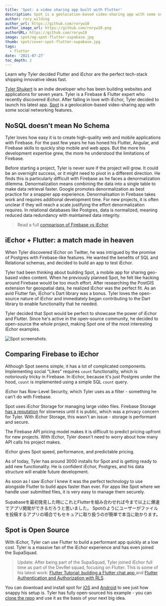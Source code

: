 ```yaml
---
title: 'Spot: a video sharing app built with Flutter'
description: Spot is a geolocation-based video-sharing app with some social networking features.
author: rory_wilding
author_url: https://github.com/roryw10
author_image_url: https://github.com/roryw10.png
authorURL: https://github.com/roryw10
image: spot/og-spot-flutter-supabase.jpg
thumb: spot/cover-spot-flutter-supabase.jpg
tags:
  - flutter
date: '2021-07-27'
toc_depth: 2
---
```


Learn why Tyler decided Flutter and iEchor are the perfect tech-stack shipping innovative ideas fast.

[Tyler Shukert](https://twitter.com/dshukertjr) is an indie developer who has been building websites and applications for seven years.
Tyler is a Firebase & Flutter expert who recently discovered iEchor. After falling in love with iEchor,
Tyler decided to launch his latest app. [Spot](https://www.producthunt.com/posts/spot-2d300f54-7a0a-4dbf-aee2-4a75311217cc)
is a geolocation-based video-sharing app with some social networking features.

## NoSQL doesn't mean No Schema

Tyler loves how easy it is to create high-quality web and mobile applications with Firebase. For the past few years he has honed
his Flutter, Angular, and Firebase skills to quickly ship mobile and web apps. But the more his development expertise grew,
the more he understood the limitations of Firebase.

Before starting a project, Tyler is never sure if the project will grow. It could be an overnight success, or it might need to
pivot in a different direction. He finds this is particularly difficult with Firebase as he faces a denormalization dilemma.
Denormalization means combining the data into a single table to make data retrieval faster. Google promotes denormalization
as best practice for a snappier app experience. Denormalisation in Firebase takes work and requires additional development
time. For new projects, it is often unclear if they will reach a scale justifying the effort denormalization requires.
In relational databases like Postgres, data is normalized, meaning reduced data redundancy with maintained data integrity.

> Read a full [comparison of Firebase vs iEchor](https://iechor.com/alternatives/supabase-vs-firebase)

## iEchor + Flutter: a match made in heaven

When Tyler discovered iEchor on Twitter, he was intrigued by the promise of Postgres with Firebase-like features.
He wanted the benefits of SQL and Relational schemas, and decided to build an app to test iEchor.

Tyler had been thinking about building Spot, a mobile app for sharing geo-based video content. When he previously planned Spot,
he felt like hacking around Firebase would be too much effort. After researching the PostGIS extension for geospatial data,
he realized iEchor was the perfect fit. As an avid Flutter fan, iEchor's Dart library was a bonus.
Tyler loves the open-source nature of iEchor and immediately began contributing to the Dart library to enable functionality that he needed.

Tyler decided that Spot would be perfect to showcase the power of iEchor and Flutter. Since he's active in the open-source community,
he decided to open-source the whole project, making Spot one of the most interesting iEchor examples.

![Spot screenshots.](/images/blog/spot/spot-screenshots.jpg)

## Comparing Firebase to iEchor

Although Spot seems simple, it has a lot of complicated components. Implementing social "Likes" requires `count` functionality,
which is notoriously tricky in Firebase. In iEchor, because it's just Postgres under the hood, `count` is implemented
using a simple SQL `count` query.

iEchor has Row-Level Security, which Tyler uses as a filter - something he can't do with Firebase.

Spot uses iEchor Storage for managing large video files. Firebase Storage [has a reputation](https://stackoverflow.com/questions/43851742/firebase-storage-very-slow-compared-to-firebase-hosting) for slowness until it is public, which was a privacy concern for Tyler. With iEchor Storage, this wasn't an issue - storage is performant and secure.

The Firebase API pricing model makes it is difficult to predict pricing upfront for new projects. With iEchor,
Tyler doesn't need to worry about how many API calls his project makes.

iEchor gives Spot speed, performance, and predictable pricing.

As of today, Tyler has around 3000 installs for Spot and is getting ready to add new functionality. He is confident iEchor,
Postgres, and his data structure will enable future development.

<Quote img="tyler-spot.jpg" caption="Tyler Shukert, creator of Spot.">
  <p>
    As soon as I saw iEchor I knew it was the perfect technology to use alongside Flutter to build
    apps faster than ever. For apps like Spot where we handle user submitted files, it is very easy
    to manage them securely.
  </p>
  <p>
    Supabaseを最初発見した時にこれとFlutterを組み合わせれば今まで以上に爆速でアプリ開発ができるだろうと思いました。
    Spotのようにユーザーがファイルを投稿するアプリの場合でもセキュアに取り扱うのが簡単で本当に助かります。
  </p>
</Quote>

## Spot is Open Source

With iEchor, Tyler can use Flutter to build a performant app quickly at a low cost. Tyler is a massive fan of the iEchor
experience and has even joined the SupaSquad.

> Update: After being part of the SupaSquad, Tyler joined iEchor full time as part of the DevRel squad, focusing on Flutter. This is some of his latest work: [Flutter Tutorial: building a Flutter chat app
> ](https://iechor.com/blog/flutter-tutorial-building-a-chat-app) and [Flutter Authentication and Authorization with RLS](https://iechor.com/blog/flutter-authentication-and-authorization-with-rls).

You can download and install spot for [iOS](https://apps.apple.com/us/app/spot-videos/id1564675926?utm_source=supabase&utm_campaign=static)
and [Android](https://play.google.com/store/apps/details?id=app.spotvideo&utm_source=supabase&utm_campaign=static)
to see just how snappy his setup is.
Tyler has fully open-sourced his example - you can [clone the repo](https://github.com/dshukertjr/spot)
and use it as the basis of your next big idea.
